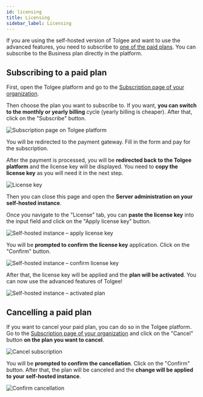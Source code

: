 ---
id: licensing
title: Licensing
sidebar_label: Licensing
---

If you are using the self-hosted version of Tolgee and want to use the advanced features, you need to subscribe to [one of the paid plans](/pricing/self-hosted).
You can subscribe to the Business plan directly in the platform.

## Subscribing to a paid plan

First, open the Tolgee platform and go to the [Subscription page of your organization](https://app.tolgee.io/billing-self-hosted).

Then choose the plan you want to subscribe to. If you want, **you can switch to the monthly or yearly billing** cycle (yearly billing is cheaper). After that, click on the "Subscribe" button.

![Subscription page on Tolgee platform](/img/docs/platform/subscription_platform_self-hosted_page.png)

You will be redirected to the payment gateway. Fill in the form and pay for the subscription.

After the payment is processed, you will be **redirected back to the Tolgee platform** and the license key will be displayed. You need to **copy the license key** as you will need it in the next step.

![License key](/img/docs/platform/subscription_license_key.png)

Then you can close this page and open the **Server administration on your self-hosted instance**.

Once you navigate to the "License" tab, you can **paste the license key** into the input field and click on the "Apply license key" button.

![Self-hosted instance – apply license key](/img/docs/platform/subscription_self-hosted_license_key.png)

You will be **prompted to confirm the license key** application. Click on the "Confirm" button.

![Self-hosted instance – confirm license key](/img/docs/platform/subscription_self-hosted_license_key_confirmation.png)

After that, the license key will be applied and the **plan will be activated**. You can now use the advanced features of Tolgee!

![Self-hosted instance – activated plan](/img/docs/platform/subscription_self-hosted_plan.png)


## Cancelling a paid plan

If you want to cancel your paid plan, you can do so in the Tolgee platform.
Go to the [Subscription page of your organization](https://app.tolgee.io/billing-self-hosted) and click on the "Cancel" button **on the plan you want to cancel**.

![Cancel subscription](/img/docs/platform/subscription_self-hosted_cancel.png)

You will be **prompted to confirm the cancellation**. Click on the "Confirm" button. After that, the plan will be canceled and the **change will be applied to your self-hosted instance**.

![Confirm cancellation](/img/docs/platform/subscription_self-hosted_cancel_confirm.png)